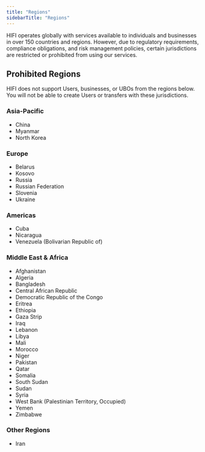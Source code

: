 ```yaml
---
title: "Regions"
sidebarTitle: "Regions"
---
```


HIFI operates globally with services available to individuals and businesses in over 150 countries and regions. However, due to regulatory requirements, compliance obligations, and risk management policies, certain jurisdictions are restricted or prohibited from using our services.

## Prohibited Regions

<Warning>
  HIFI does not support Users, businesses, or UBOs from the regions below. You
  will not be able to create Users or transfers with these jurisdictions.
</Warning>

### Asia-Pacific

- China
- Myanmar
- North Korea

### Europe

- Belarus
- Kosovo
- Russia
- Russian Federation
- Slovenia
- Ukraine

### Americas

- Cuba
- Nicaragua
- Venezuela (Bolivarian Republic of)

### Middle East & Africa

- Afghanistan
- Algeria
- Bangladesh
- Central African Republic
- Democratic Republic of the Congo
- Eritrea
- Ethiopia
- Gaza Strip
- Iraq
- Lebanon
- Libya
- Mali
- Morocco
- Niger
- Pakistan
- Qatar
- Somalia
- South Sudan
- Sudan
- Syria
- West Bank (Palestinian Territory, Occupied)
- Yemen
- Zimbabwe

### Other Regions

- Iran
